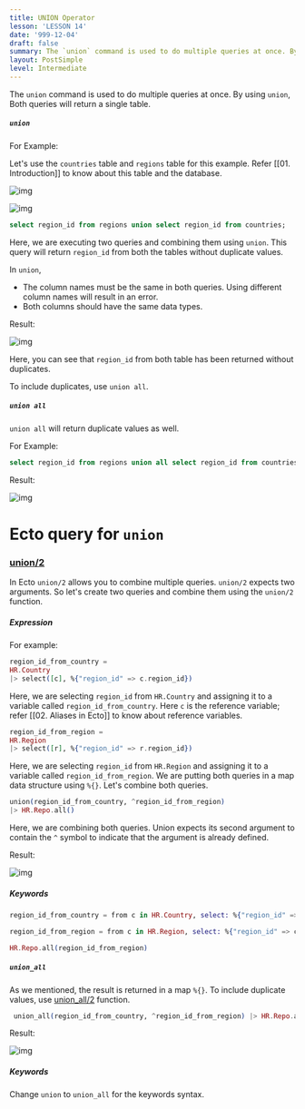 ```yaml
---
title: UNION Operator
lesson: 'LESSON 14'
date: '999-12-04'
draft: false
summary: The `union` command is used to do multiple queries at once. By using `union`,  Both queries will return a single table.
layout: PostSimple
level: Intermediate
---
```


The `union` command is used to do multiple queries at once. By using `union`,  Both queries will return a single table.

##### `union`

For Example:

Let's use the `countries` table and `regions` table for this example. Refer [[01. Introduction]] to know about this table and the database.

![img](/static/images/Pastedimage20231108115523.png)


![img](/static/images/Pastedimage20231108115607.png)


``` SQL
select region_id from regions union select region_id from countries;
```

Here, we are executing two queries and combining them using `union`. This query will return `region_id` from both the tables without duplicate values.

In `union`,

- The column names must be the same in both queries. Using different column names will result in an error.
- Both columns should have the same data types.

Result:

![img](/static/images/Pastedimage20231108115708.png)

Here, you can see that `region_id` from both table has been returned  without duplicates.

To include duplicates, use `union all`.

##### `union all`

`union all` will return duplicate values as well.

For Example:

``` SQL
select region_id from regions union all select region_id from countries;
```

Result:

![img](/static/images/Pastedimage20231108120942.png)


# Ecto query for `union`

### [union/2](https://hexdocs.pm/ecto/Ecto.Query.html#union/2) 

In Ecto `union/2` allows you to combine multiple queries. `union/2` expects two arguments. So let's create two queries and combine them using the `union/2` function. 

##### Expression

For example:


``` Elixir
region_id_from_country = 
HR.Country 
|> select([c], %{"region_id" => c.region_id}) 
```

Here, we are selecting `region_id` from `HR.Country` and assigning it to a variable called `region_id_from_country`. Here `c` is the reference variable; refer [[02. Aliases in Ecto]] to know about reference variables.


``` Elixir
region_id_from_region = 
HR.Region 
|> select([r], %{"region_id" => r.region_id})
```

Here, we are selecting `region_id` from `HR.Region` and assigning it to a variable called `region_id_from_region`.  We are putting both queries in a map data structure using `%{}`. Let's combine both queries.


``` Elixir
union(region_id_from_country, ^region_id_from_region) 
|> HR.Repo.all()
```

Here, we are combining both queries. Union expects its second argument to contain the  `^` symbol to indicate that the argument is already defined.  

Result:

![img](/static/images/Pastedimage20231108142449.png)

##### Keywords

```Elixir
region_id_from_country = from c in HR.Country, select: %{"region_id" => c.region_id}
```

```Elixir
region_id_from_region = from c in HR.Region, select: %{"region_id" => c.region_id}, union: ^region_id_from_country
```

```Elixir
HR.Repo.all(region_id_from_region)
```

##### `union_all`

As we mentioned, the result is returned in a map `%{}`. To include duplicate values, use [union_all/2](https://hexdocs.pm/ecto/Ecto.Query.html#union_all/2) function.

``` Elixir
 union_all(region_id_from_country, ^region_id_from_region) |> HR.Repo.all()  
```

Result:

![img](/static/images/Pastedimage20231108142659.png)

##### Keywords

Change `union` to `union_all` for the keywords syntax.